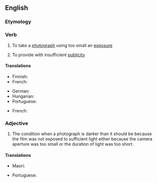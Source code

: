 ==English==

===Etymology===
{{prefix|en|under|expose}}

===Verb===
{{en-verb}}

# {{lb|en|photography}} To take a [[photograph]] using too small an [[exposure]]
# To provide with insufficient [[publicity]]

====Translations====
{{trans-top|in photography}}
* Finnish: {{t|fi|alivalottaa}}
* French: {{t+|fr|sous-exposer}}
{{trans-mid}}
* German: {{t+|de|unterbelichten}}
* Hungarian: {{t+|hu|alulexponál}}
* Portuguese: {{t|pt|subexpor}}
{{trans-bottom}}

{{trans-top|to provide with insufficient publicity}}
* French: {{t+|fr|sous-exposer}}
{{trans-mid}}
{{trans-bottom}}

===Adjective===
{{en-adj}}

# {{lb|en|photography}} The condition when a photograph is darker than it should be because the film was not exposed to sufficient light either because the camera aperture was too small or the duration of light was too short.


====Translations====
{{trans-top|darkened of photographs due to insufficient light}}
* Maori: {{t|mi|huranga pore}}
{{trans-mid}}
* Portuguese: {{t|pt|subexposto}}
{{trans-bottom}}